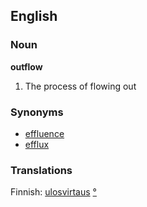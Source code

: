 ==English==
===Noun===
'''outflow'''
#The process of flowing out
=== Synonyms ===
*[[effluence]]
*[[efflux]]
=== Translations ===
Finnish: [[ulosvirtaus]] [[:fi:ulosvirtaus|°]]